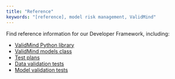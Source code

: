 ```yaml
---
title: "Reference"
keywords: "[reference], model risk management, ValidMind"
---
```


Find reference information for our Developer Framework, including:

- [ValidMind Python library](../validmind/api.md)
- [ValidMind models class](../validmind/vm_models.md)
- [Test plans](../validmind/test_plans.md)
- [Data validation tests](../validmind/data_validation_tests.md)
- [Model validation tests](../validmind/model_validation_tests_sklearn.md)

<!--
## Section 1

Description of the first aspect of the topic.

### Subsection 1.1

Description of a sub-topic or sub-aspect of the first aspect.

### Subsection 1.2

Description of another sub-topic or sub-aspect of the first aspect.

## Section 2

Description of the second aspect of the topic.

### Subsection 2.1

Description of a sub-topic or sub-aspect of the second aspect.

### Subsection 2.2

Description of another sub-topic or sub-aspect of the second aspect.

## Section 3

Description of the third aspect of the topic.

### Subsection 3.1

Description of a sub-topic or sub-aspect of the third aspect.

### Subsection 3.2

Description of another sub-topic or sub-aspect of the third aspect.

## Additional Resources

- Link to external resources (e.g. documentation, articles, videos, etc.)
- List of related topics (if applicable)
-->